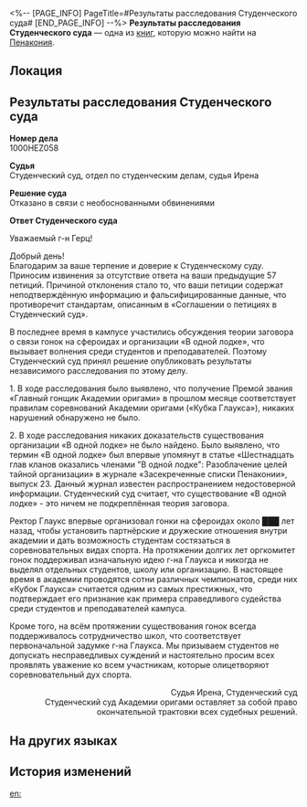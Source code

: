 <%-- [PAGE_INFO]
PageTitle=#Результаты расследования Студенческого суда#
[END_PAGE_INFO] --%>
{{Дополнить}}
{{Книга Инфобокс
|id           = 413
|partIds      = 190708
|Название     = 
|Изображение  = Предмет Газета.png
|Мир          = Пенакония
|Томов        = 1
|Автор        = <!--нужно добавить-->
|Описание     = Результаты расследования по делу популярной среди студентов организации - «В одной лодке».
|Том1         = {{tx}}
|Источник1    = {{tx|Отсутствует источник}}
|Персонажи    = 
|Фракции      = 
}}
'''Результаты расследования Студенческого суда''' — одна из [[Книги|книг]], которую можно найти на [[Пенакония]].

==Локация==
{{Отметка карты|<!--название карты-->|<!--id отметки-->}}

==Результаты расследования Студенческого суда==
'''Номер дела'''<br />
1000HEZ058

'''Судья'''<br />
Студенческий суд, отдел по студенческим делам, судья Ирена

'''Решение суда'''<br />
Отказано в связи с необоснованными обвинениями

'''Ответ Студенческого суда'''

Уважаемый г-н Герц!

Добрый день!<br />
Благодарим за ваше терпение и доверие к Студенческому суду. Приносим извинения за отсутствие ответа на ваши предыдущие 57 петиций. Причиной отклонения стало то, что ваши петиции содержат неподтверждённую информацию и фальсифицированные данные, что противоречит стандартам, описанным в «Соглашении о петициях в Студенческий суд».

В последнее время в кампусе участились обсуждения теории заговора о связи гонок на сфероидах и организации «В одной лодке», что вызывает волнения среди студентов и преподавателей. Поэтому Студенческий суд принял решение опубликовать результаты независимого расследования по этому делу.

1. В ходе расследования было выявлено, что получение Премой звания «Главный гонщик Академии оригами» в прошлом месяце соответствует правилам соревнований Академии оригами («Кубка Глаукса»), никаких нарушений обнаружено не было.

2. В ходе расследования никаких доказательств существования организации «В одной лодке» не было найдено. Было выявлено, что термин «В одной лодке» был впервые упомянут в статье «Шестнадцать глав кланов оказались членами "В одной лодке": Разоблачение целей тайной организации» в журнале «Засекреченные списки Пенаконии», выпуск 23. Данный журнал известен распространением недостоверной информации. Студенческий суд считает, что существование «В одной лодке» - это ничем не подкреплённая теория заговора.

Ректор Глаукс впервые организовал гонки на сфероидах около ███ лет назад, чтобы установить партнёрские и дружеские отношения внутри академии и дать возможность студентам состязаться в соревновательных видах спорта. На протяжении долгих лет оргкомитет гонок поддерживал изначальную идею г-на Глаукса и никогда не выделял отдельных студентов, школу или организацию. В настоящее время в академии проводятся сотни различных чемпионатов, среди них «Кубок Глаукса» считается одним из самых престижных, что подтверждает его признание как примера справедливого судейства среди студентов и преподавателей кампуса.

Кроме того, на всём протяжении существования гонок всегда поддерживалось сотрудничество школ, что соответствует первоначальной задумке г-на Глаукса. Мы призываем студентов не допускать несправедливых суждений и настоятельно просим всех проявлять уважение ко всем участникам, которые олицетворяют соревновательный дух спорта.


<div align="right">Судья Ирена, Студенческий суд<br />
Студенческий суд Академии оригами оставляет за собой право окончательной трактовки всех судебных решений.</div>



==На других языках==
{{На других языках
|en   = Student Court Investigation Results
|zhs  = 学生法庭•调查结果公示
|zht  = 學生法庭•調查結果公告
|ja   = 学生法廷・調査結果のお知らせ
|ko   = 학생 법원•조사 결과 공시
|es   = Resultados de la investigación del tribunal estudiantil
|fr   = Résultats de l'enquête de la cour des étudiants
|ru   = Результаты расследования Студенческого суда
|th   = ชี้แจงผลตรวจสอบ จากศาลนักศึกษา
|vi   = Tòa Án Sinh Viên - Công Bố Kết Quả Điều Tra
|de   = Ermittlungsergebnis des Studierendengerichts
|id   = Pengumpulan Hasil Investigasi Pengadilan Pelajar
|pt   = Resultados de Investigação da Corte Estudantil
}}

==История изменений==
{{История изменений|3.5}}

[[en:]]